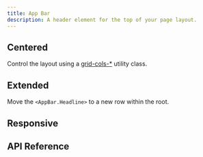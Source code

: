 ```yaml
---
title: App Bar
description: A header element for the top of your page layout.
---
```










<Framework id="react">
	<Preview framework="react" files={{ 'app.tsx': DefaultReactRaw }} client:visible>
		<DefaultReact client:visible />
	</Preview>
</Framework>
<Framework id="svelte">
	<Preview framework="svelte" files={{ 'app.svelte': DefaultSvelteRaw }} client:visible>
		<DefaultSvelte client:visible />
	</Preview>
</Framework>

## Centered

Control the layout using a [grid-cols-\*](https://tailwindcss.com/docs/grid-column) utility class.

<Framework id="react">
	<Preview framework="react" files={{ 'app.tsx': CenteredReactRaw }} client:visible>
		<CenteredReact client:visible />
	</Preview>
</Framework>
<Framework id="svelte">
	<Preview framework="svelte" files={{ 'app.svelte': CenteredSvelteRaw }} client:visible>
		<CenteredSvelte client:visible />
	</Preview>
</Framework>

## Extended

Move the `<AppBar.Headline>` to a new row within the root.

<Framework id="react">
	<Preview framework="react" files={{ 'app.tsx': ExtendedReactRaw }} client:visible>
		<ExtendedReact client:visible />
	</Preview>
</Framework>
<Framework id="svelte">
	<Preview framework="svelte" files={{ 'app.svelte': ExtendedSvelteRaw }} client:visible>
		<ExtendedSvelte client:visible />
	</Preview>
</Framework>

## Responsive

<Framework id="react">
	<Preview framework="react" files={{ 'app.tsx': ResponsiveReactRaw }} client:visible>
		<ResponsiveReact client:visible />
	</Preview>
</Framework>
<Framework id="svelte">
	<Preview framework="svelte" files={{ 'app.svelte': ResponsiveSvelteRaw }} client:visible>
		<ResponsiveSvelte client:visible />
	</Preview>
</Framework>

## API Reference

<ApiTable />
